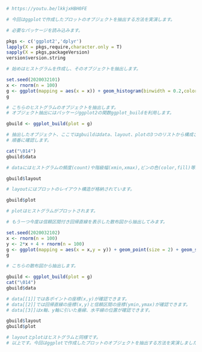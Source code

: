 ```{r}
# https://youtu.be/lkkjxHBH0FE

# 今回はggplotで作成したプロットのオブジェクトを抽出する方法を実演します。

# 必要なパッケージを読み込みます。

pkgs <- c('ggplot2','dplyr')
lapply(X = pkgs,require,character.only = T)
sapply(X = pkgs,packageVersion)
version$version.string

# 始めはヒストグラムを作成し、そのオブジェクトを抽出します。

set.seed(2020032101)
x <- rnorm(n = 100)
g <- ggplot(mapping = aes(x = x)) + geom_histogram(binwidth = 0.2,color='red',fill = 'white',closed = 'left') + scale_y_continuous(breaks = seq(15), labels = seq(15))
g

# こちらのヒストグラムのオブジェクトを抽出します。
# オブジェクト抽出にはパッケージggplot2の関数ggplot_buildを利用します。

gbuild <- ggplot_build(plot = g)

# 抽出したオブジェクト、ここではgbuildはdata、layout、plotの3つのリストから構成されています。
# 順番に確認します。

cat("\014")
gbuild$data

# dataにはヒストグラムの頻度(count)や階級幅(xmin,xmax),ビンの色(color,fill)等が格納されています。

gbuild$layout

# layoutにはプロットのレイアウト構造が格納されています。

gbuild$plot

# plotはヒストグラムがプロットされます。

# もう一つ今度は信頼区間付き回帰直線を表示した散布図から抽出してみます。

set.seed(2020032102)
x <- rnorm(n = 100)
y <- 2*x + 4 + rnorm(n = 100)
g <- ggplot(mapping = aes(x = x,y = y)) + geom_point(size = 2) + geom_smooth(method = 'lm') + geom_hline(yintercept = 0) + geom_vline(xintercept = 0)
g

# こちらの散布図から抽出します。

gbuild <- ggplot_build(plot = g)
cat("\014")
gbuild$data

# data[[1]]では各ポイントの座標(x,y)が確認できます。
# data[[2]]では回帰直線の座標(x,y)と信頼区間の座標(ymin,ymax)が確認できます。
# data[[3]]はx軸、y軸に引いた垂線、水平線の位置が確認できます。

gbuild$layout
gbuild$plot

# layoutとplotはヒストグラムと同様です。
# 以上です。今回はggplotで作成したプロットのオブジェクトを抽出する方法を実演しました。ご視聴ありがとうございました。
```
